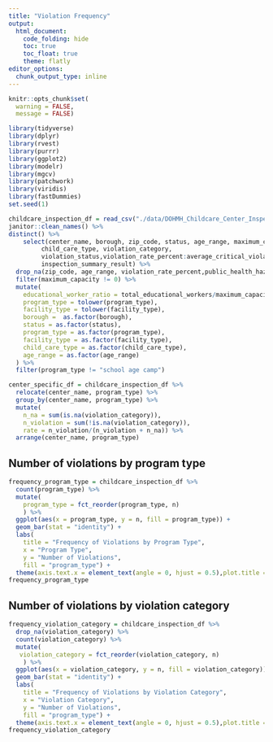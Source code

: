 ```yaml
---
title: "Violation Frequency"
output: 
  html_document:
    code_folding: hide
    toc: true
    toc_float: true
    theme: flatly
editor_options: 
  chunk_output_type: inline
---
```



```r
knitr::opts_chunk$set(
  warning = FALSE,
  message = FALSE)
```


```r

library(tidyverse)
library(dplyr)
library(rvest)
library(purrr)
library(ggplot2)
library(modelr)
library(mgcv)
library(patchwork)
library(viridis)
library(fastDummies)
set.seed(1)

childcare_inspection_df = read_csv("./data/DOHMH_Childcare_Center_Inspections.csv") %>% 
janitor::clean_names() %>% 
distinct() %>% 
    select(center_name, borough, zip_code, status, age_range, maximum_capacity,program_type, facility_type, 
         child_care_type, violation_category,
         violation_status,violation_rate_percent:average_critical_violation_rate,regulation_summary,
         inspection_summary_result) %>%
  drop_na(zip_code, age_range, violation_rate_percent,public_health_hazard_violation_rate, critical_violation_rate) %>% 
  filter(maximum_capacity != 0) %>% 
  mutate(
    educational_worker_ratio = total_educational_workers/maximum_capacity,
    program_type = tolower(program_type),
    facility_type = tolower(facility_type),
    borough =  as.factor(borough),
    status = as.factor(status),
    program_type = as.factor(program_type),
    facility_type = as.factor(facility_type),
    child_care_type = as.factor(child_care_type),
    age_range = as.factor(age_range)
  ) %>% 
  filter(program_type != "school age camp")

center_specific_df = childcare_inspection_df %>% 
  relocate(center_name, program_type) %>% 
  group_by(center_name, program_type) %>% 
  mutate(
    n_na = sum(is.na(violation_category)), 
    n_violation = sum(!is.na(violation_category)), 
    rate = n_violation/(n_violation + n_na)) %>% 
  arrange(center_name, program_type)
```

## Number of violations by program type

```r
frequency_program_type = childcare_inspection_df %>% 
  count(program_type) %>% 
  mutate(
    program_type = fct_reorder(program_type, n)
    ) %>% 
  ggplot(aes(x = program_type, y = n, fill = program_type)) + 
  geom_bar(stat = "identity") + 
  labs(
    title = "Frequency of Violations by Program Type",
    x = "Program Type",
    y = "Number of Violations",
    fill = "program_type") +
  theme(axis.text.x = element_text(angle = 0, hjust = 0.5),plot.title = element_text(hjust = 0.5))
frequency_program_type
```

## Number of violations by violation category

```r
frequency_violation_category = childcare_inspection_df %>% 
  drop_na(violation_category) %>% 
  count(violation_category) %>% 
  mutate(
   violation_category = fct_reorder(violation_category, n)
    ) %>% 
  ggplot(aes(x = violation_category, y = n, fill = violation_category)) + 
  geom_bar(stat = "identity") + 
  labs(
    title = "Frequency of Violations by Violation Category",
    x = "Violation Category",
    y = "Number of Violations",
    fill = "program_type") +
  theme(axis.text.x = element_text(angle = 0, hjust = 0.5),plot.title = element_text(hjust = 0.5))
frequency_violation_category 
```










